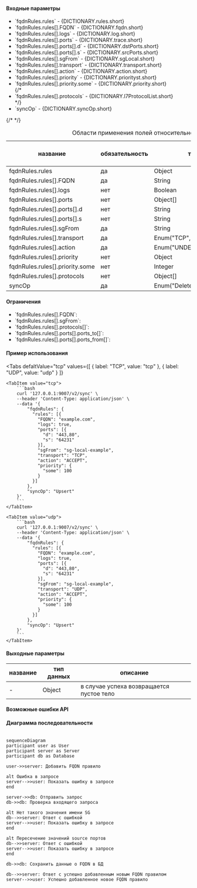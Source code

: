 
#### Входные параметры

<ul>
  <li>`fqdnRules.rules` - {DICTIONARY.rules.short}</li>
  <li>`fqdnRules.rules[].FQDN` - {DICTIONARY.fqdn.short}</li>
  <li>`fqdnRules.rules[].logs` - {DICTIONARY.log.short}</li>
  <li>`fqdnRules.rules[].ports` - {DICTIONARY.trace.short}</li>
  <li>`fqdnRules.rules[].ports[].d` - {DICTIONARY.dstPorts.short}</li>
  <li>`fqdnRules.rules[].ports[].s` - {DICTIONARY.srcPorts.short}</li>
  <li>`fqdnRules.rules[].sgFrom` - {DICTIONARY.sgLocal.short}</li>
  <li>`fqdnRules.rules[].transport` - {DICTIONARY.transport.short}</li>
  <li>`fqdnRules.rules[].action` - {DICTIONARY.action.short}</li>
  <li>`fqdnRules.rules[].priority` - {DICTIONARY.priorityst.short}</li>
  <li>`fqdnRules.rules[].priority.some` - {DICTIONARY.priority.short}</li>
  {/* <li>`fqdnRules.rules[].protocols` - {DICTIONARY.l7ProtocolList.short}</li> */}
  <li>`syncOp` - {DICTIONARY.syncOp.short}</li>
</ul>

<div className="scrollable-x">
  <table>
    <caption>Области применения полей относительно используемого протокола</caption>
    <thead>
      <tr>
        <th rowSpan="2">название</th>
        <th rowSpan="2">обязательность</th>
        <th rowSpan="2">тип данных</th>
        <th rowSpan="2">значение по умолчанию</th>
        <th colSpan="2">transport*</th>
      </tr>
      <tr>
        <th>TCP</th>
        <th>UDP</th>
      </tr>
    </thead>
    <tbody>
      <tr>
        <td>fqdnRules.rules</td>
        <td>да</td>
        <td>Object</td>
        <td></td>
        <td className="green center">✔</td>
        <td className="green center">✔</td>
      </tr>
      <tr>
        <td>fqdnRules.rules[].FQDN</td>
        <td>да</td>
        <td>String</td>
        <td></td>
        <td className="green center">✔</td>
        <td className="green center">✔</td>
      </tr>
      <tr>
        <td>fqdnRules.rules[].logs</td>
        <td>нет</td>
        <td>Boolean</td>
        <td>false</td>
        <td className="green center">✔</td>
        <td className="green center">✔</td>
      </tr>
      <tr>
        <td>fqdnRules.rules[].ports</td>
        <td>нет</td>
        <td>Object[]</td>
        <td>null</td>
        <td className="green center">✔</td>
        <td className="green center">✔</td>
      </tr>
      <tr>
        <td>fqdnRules.rules[].ports[].d</td>
        <td>нет</td>
        <td>String</td>
        <td>null</td>
        <td className="green center">✔</td>
        <td className="green center">✔</td>
      </tr>
      <tr>
        <td>fqdnRules.rules[].ports[].s</td>
        <td>нет</td>
        <td>String</td>
        <td>null</td>
        <td className="green center">✔</td>
        <td className="green center">✔</td>
      </tr>
      <tr>
        <td>fqdnRules.rules[].sgFrom</td>
        <td>да</td>
        <td>String</td>
        <td></td>
        <td className="green center">✔</td>
        <td className="green center">✔</td>
      </tr>
      <tr>
        <td>fqdnRules.rules[].transport</td>
        <td>да</td>
        <td>Enum("TCP", "UDP")</td>
        <td></td>
        <td className="green center">✔</td>
        <td className="green center">✔</td>
      </tr>
      <tr>
        <td>fqdnRules.rules[].action</td>
        <td>да</td>
        <td>Enum("UNDEF", "ACCEPT", "DROP")</td>
        <td></td>
        <td className="green center">✔</td>
        <td className="green center">✔</td>
      </tr>
      <tr>
        <td>fqdnRules.rules[].priority</td>
        <td>нет</td>
        <td>Object</td>
        <td></td>
        <td className="green center">✔</td>
        <td className="green center">✔</td>
      </tr>
      <tr>
        <td>fqdnRules.rules[].priority.some</td>
        <td>нет</td>
        <td>Integer</td>
        <td></td>
        <td className="green center">✔</td>
        <td className="green center">✔</td>
      </tr>
      {/* <tr>
        <td>fqdnRules.rules[].protocols</td>
        <td>нет</td>
        <td>Object[]</td>
        <td></td>
        <td className="green center">✔</td>
        <td className="green center">✔</td>
      </tr> */}
      <tr>
        <td>syncOp</td>
        <td>да</td>
        <td>
          <nobr>Enum("Delete", "Upsert", "FullSync")</nobr>
        </td>
        <td></td>
        <td className="green center">✔</td>
        <td className="green center">✔</td>
      </tr>
    </tbody>
  </table>
</div>

<h4 className="custom-heading">Ограничения</h4>

<ul>
  <li>
    `fqdnRules.rules[].FQDN`:
    <Restrictions data={RESTRICTIONS.fqdn} />
  </li>
  <li>
    `fqdnRules.rules[].sgFrom`:
    <Restrictions data={RESTRICTIONS.name} />
  </li>
  <li>
    `fqdnRules.rules[].protocols[]`:
    <Restrictions data={RESTRICTIONS.protocols} />
  </li>
  <li>
    `fqdnRules.rules[].ports[].ports_to[]`:
    <Restrictions data={RESTRICTIONS.srcPorts} />
  </li>
  <li>
    `fqdnRules.rules[].ports[].ports_from[]`:
    <Restrictions data={RESTRICTIONS.dstPorts} />
  </li>
</ul>

<h4 className="custom-heading">Пример использования</h4>

<Tabs
    defaltValue="tcp"
    values={[
        { label: "TCP", value: "tcp" },
        { label: "UDP", value: "udp" }
    ]}
>
    <TabItem value="tcp">
        ```bash
        curl '127.0.0.1:9007/v2/sync' \
        --header 'Content-Type: application/json' \
        --data '{
            "fqdnRules": {
              "rules": [{
                "FQDN": "example.com",
                "logs": true,
                "ports": [{
                  "d": "443,80",
                  "s": "64231"
                }],
                "sgFrom": "sg-local-example",
                "transport": "TCP",
                "action": "ACCEPT",
                "priority": {
                  "some": 100
                }
              }]
            },
            "syncOp": "Upsert"
        }'
        ```
    </TabItem>

    <TabItem value="udp">
        ```bash
        curl '127.0.0.1:9007/v2/sync' \
        --header 'Content-Type: application/json' \
        --data '{
            "fqdnRules": {
              "rules": [{
                "FQDN": "example.com",
                "logs": true,
                "ports": [{
                  "d": "443,80",
                  "s": "64231"
                }],
                "sgFrom": "sg-local-example",
                "transport": "UDP",
                "action": "ACCEPT",
                "priority": {
                  "some": 100
                }
              }]
            },
            "syncOp": "Upsert"
        }'
        ```
    </TabItem>

</Tabs>

<h4 className="custom-heading">Выходные параметры</h4>

<div className="scrollable-x">
  <table>
    <thead>
      <tr>
        <th>название</th>
        <th>тип данных</th>
        <th>описание</th>
      </tr>
    </thead>
    <tbody>
      <tr>
        <td>-</td>
        <td>Object</td>
        <td>в случае успеха возвращается пустое тело</td>
      </tr>
    </tbody>
  </table>
</div>

<h4 className="custom-heading">Возможные ошибки API</h4>

<Codes data = {RESPOND_CODES.invalid_argument} />
<Codes data = {RESPOND_CODES.not_found} />

<h4 className="custom-heading">Диаграмма последовательности</h4>

<FancyboxDiagram>

```mermaid

sequenceDiagram
participant user as User
participant server as Server
participant db as Database

user->>server: Добавить FQDN правило

alt Ошибка в запросе
server-->>user: Показать ошибку в запросе
end

server->>db: Отправить запрос
db->>db: Проверка входящего запроса

alt Нет такого значения имени SG
db-->>server: Ответ с ошибкой
server-->>user: Показать ошибку в запросе
end

alt Пересечение значений source портов
db-->>server: Ответ с ошибкой
server-->>user: Показать ошибку в запросе
end

db->>db: Сохранить данные о FQDN в БД

db-->>server: Ответ с успешно добавленным новым FQDN правилом
server-->>user: Успешно добавленное новое FQDN правило

```

</FancyboxDiagram>

